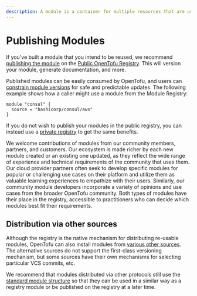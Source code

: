 ```yaml
---
description: A module is a container for multiple resources that are used together.
---
```


# Publishing Modules

If you've built a module that you intend to be reused, we recommend
[publishing the module](https://github.com/opentofu/registry/issues/new/choose) on the
[Public OpenTofu Registry](https://registry.opentofu.org). This will version
your module, generate documentation, and more.

Published modules can be easily consumed by OpenTofu, and users can
[constrain module versions](/docs/language/modules/syntax#version)
for safe and predictable updates. The following example shows how a caller
might use a module from the Module Registry:

```hcl
module "consul" {
  source = "hashicorp/consul/aws"
}
```

If you do not wish to publish your modules in the public registry, you can
instead use a [private registry](http://localhost:3000/docs/internals/module-registry-protocol) to get
the same benefits.

We welcome contributions of modules from our community members, partners, and customers. Our ecosystem is made richer by each new module created or an existing one updated, as they reflect the wide range of experience and technical requirements of the community that uses them. Our cloud provider partners often seek to develop specific modules for popular or challenging use cases on their platform and utilize them as valuable learning experiences to empathize with their users. Similarly, our community module developers incorporate a variety of opinions and use cases from the broader OpenTofu community. Both types of modules have their place in the registry, accessible to practitioners who can decide which modules best fit their requirements.

## Distribution via other sources

Although the registry is the native mechanism for distributing re-usable
modules, OpenTofu can also install modules from
[various other sources](/docs/language/modules/sources). The alternative sources
do not support the first-class versioning mechanism, but some sources have
their own mechanisms for selecting particular VCS commits, etc.

We recommend that modules distributed via other protocols still use the
[standard module structure](/docs/language/modules/develop/structure) so that they can
be used in a similar way as a registry module or be published on the registry
at a later time.

